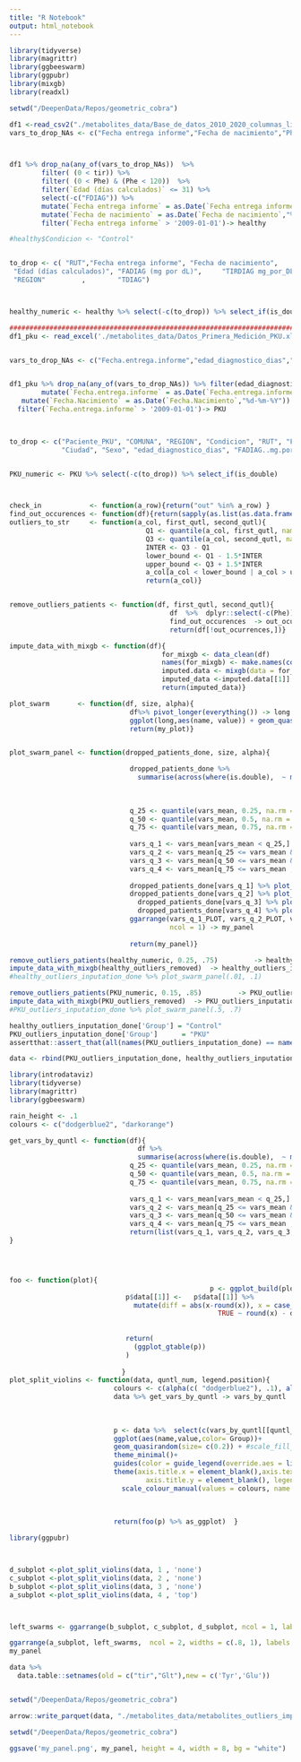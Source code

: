 ```yaml
---
title: "R Notebook"
output: html_notebook
---
```



```r
library(tidyverse)
library(magrittr)
library(ggbeeswarm)
library(ggpubr)
library(mixgb)
library(readxl)

setwd("/DeepenData/Repos/geometric_cobra")

df1 <-read_csv2("./metabolites_data/Base_de_datos_2010_2020_columnas_limpias.csv")
vars_to_drop_NAs <- c("Fecha entrega informe","Fecha de nacimiento","Phe","tir", "Edad (días calculados)")



df1 %>% drop_na(any_of(vars_to_drop_NAs))  %>%
        filter( (0 < tir)) %>%
        filter( (0 < Phe) & (Phe < 120))  %>%   
        filter(`Edad (días calculados)` <= 31) %>% 
        select(-c("FDIAG")) %>%
        mutate(`Fecha entrega informe` = as.Date(`Fecha entrega informe`,"%d-%m-%Y"))  %>% 
        mutate(`Fecha de nacimiento` = as.Date(`Fecha de nacimiento`,"%d-%m-%Y")) %>%
        filter(`Fecha entrega informe` > '2009-01-01')-> healthy

#healthy$Condicion <- "Control"


to_drop <- c( "RUT","Fecha entrega informe", "Fecha de nacimiento",    "estudio molecular",      "Ciudad",                 "Sexo" , 
 "Edad (días calculados)", "FADIAG (mg por dL)",     "TIRDIAG mg_por_DL" ,     "razon_FADIAG_TIRDIAG" ,  "COMUNA",
 "REGION"         ,        "TDIAG")



healthy_numeric <- healthy %>% select(-c(to_drop)) %>% select_if(is_double)

############################################################################################################################################
df1_pku <- read_excel('./metabolites_data/Datos_Primera_Medición_PKU.xlsx')


vars_to_drop_NAs <- c("Fecha.entrega.informe","edad_diagnostico_dias","Phe")


df1_pku %>% drop_na(any_of(vars_to_drop_NAs)) %>% filter(edad_diagnostico_dias<=31)%>%
        mutate(`Fecha.entrega.informe` = as.Date(`Fecha.entrega.informe`,"%d-%m-%Y")) %>%
   mutate(`Fecha.Nacimiento` = as.Date(`Fecha.Nacimiento`,"%d-%m-%Y"))  %>%
  filter(`Fecha.entrega.informe` > '2009-01-01')-> PKU
  


to_drop <- c("Paciente_PKU", "COMUNA", "REGION", "Condicion", "RUT", "Fecha.entrega.informe", "Fecha.Nacimiento", "estudio.molecular",
             "Ciudad", "Sexo", "edad_diagnostico_dias", "FADIAG..mg.por.dL.",    "TIRDIAG.mg_por_dL","razon_FADIAG_TIRDIAG" ,"TDIAG")


PKU_numeric <- PKU %>% select(-c(to_drop)) %>% select_if(is_double)




```


```r

check_in            <- function(a_row){return("out" %in% a_row) }
find_out_occurences <- function(df){return(sapply(as.list(as.data.frame(t(df))), check_in) %>% as.vector())}
outliers_to_str     <- function(a_col, first_qutl, second_qutl){
                                  Q1 <- quantile(a_col, first_qutl, names = FALSE, na.rm =T)
                                  Q3 <- quantile(a_col, second_qutl, names = FALSE, na.rm =T)
                                  INTER <- Q3 - Q1
                                  lower_bound <- Q1 - 1.5*INTER
                                  upper_bound <- Q3 + 1.5*INTER
                                  a_col[a_col < lower_bound | a_col > upper_bound] <- "out"
                                  return(a_col)}


remove_outliers_patients <- function(df, first_qutl, second_qutl){
                                        df  %>%  dplyr::select(-c(Phe)) %>% mutate_all(outliers_to_str, first_qutl, second_qutl)  %>% 
                                        find_out_occurences  -> out_ocurrences
                                        return(df[!out_ocurrences,])}

impute_data_with_mixgb <- function(df){
                                      for_mixgb <- data_clean(df) 
                                      names(for_mixgb) <- make.names(colnames(for_mixgb))
                                      imputed.data <- mixgb(data = for_mixgb, m = 1, nthread = 20)
                                      imputed_data <-imputed.data[[1]] %>% as.data.frame()
                                      return(imputed_data)}

plot_swarm       <- function(df, size, alpha){
                              df%>% pivot_longer(everything()) -> long
                              ggplot(long,aes(name, value)) + geom_quasirandom(size=size, alpha = alpha) -> my_plot
                              return(my_plot)}


plot_swarm_panel <- function(dropped_patients_done, size, alpha){

                              dropped_patients_done %>% 
                                summarise(across(where(is.double),  ~ mean(.x, na.rm = TRUE))) %>% t -> vars_mean
                              
                              
                              
                              q_25 <- quantile(vars_mean, 0.25, na.rm = TRUE)[[1]]
                              q_50 <- quantile(vars_mean, 0.5, na.rm = TRUE)[[1]]
                              q_75 <- quantile(vars_mean, 0.75, na.rm = TRUE)[[1]]
                              
                              vars_q_1 <- vars_mean[vars_mean < q_25,] %>% names 
                              vars_q_2 <- vars_mean[q_25 <= vars_mean & vars_mean < q_50,] %>% names 
                              vars_q_3 <- vars_mean[q_50 <= vars_mean &   vars_mean < q_75,] %>% names 
                              vars_q_4 <- vars_mean[q_75 <= vars_mean ,] %>% names 
                              
                              dropped_patients_done[vars_q_1] %>% plot_swarm(size, alpha) -> vars_q_1_PLOT
                              dropped_patients_done[vars_q_2] %>% plot_swarm(size, alpha)  -> vars_q_2_PLOT
                                dropped_patients_done[vars_q_3] %>% plot_swarm(size, alpha)  -> vars_q_3_PLOT
                                dropped_patients_done[vars_q_4] %>% plot_swarm(size, alpha)  -> vars_q_4_PLOT
                              ggarrange(vars_q_1_PLOT, vars_q_2_PLOT, vars_q_3_PLOT, vars_q_4_PLOT,
                                        ncol = 1) -> my_panel
                              
                              return(my_panel)}

```

```r
remove_outliers_patients(healthy_numeric, 0.25, .75)         -> healthy_outliers_removed
impute_data_with_mixgb(healthy_outliers_removed)  -> healthy_outliers_inputation_done
#healthy_outliers_inputation_done %>% plot_swarm_panel(.01, .1)
```


```r
remove_outliers_patients(PKU_numeric, 0.15, .85)         -> PKU_outliers_removed
impute_data_with_mixgb(PKU_outliers_removed)  -> PKU_outliers_inputation_done
#PKU_outliers_inputation_done %>% plot_swarm_panel(.5, .7)
```
```r
healthy_outliers_inputation_done['Group'] = "Control"
PKU_outliers_inputation_done['Group']      = "PKU"
assertthat::assert_that(all(names(PKU_outliers_inputation_done) == names(healthy_outliers_inputation_done)))

data <- rbind(PKU_outliers_inputation_done, healthy_outliers_inputation_done)
```

```r
library(introdataviz)
library(tidyverse)
library(magrittr)
library(ggbeeswarm)

rain_height <- .1
colours <- c("dodgerblue2", "darkorange")

get_vars_by_quntl <- function(df){
                                df %>% 
                                summarise(across(where(is.double),  ~ mean(.x, na.rm = TRUE))) %>% t -> vars_mean
                              q_25 <- quantile(vars_mean, 0.25, na.rm = TRUE)[[1]]
                              q_50 <- quantile(vars_mean, 0.5, na.rm = TRUE)[[1]]
                              q_75 <- quantile(vars_mean, 0.75, na.rm = TRUE)[[1]]
                              
                              vars_q_1 <- vars_mean[vars_mean < q_25,] %>% names 
                              vars_q_2 <- vars_mean[q_25 <= vars_mean & vars_mean < q_50,] %>% names 
                              vars_q_3 <- vars_mean[q_50 <= vars_mean &   vars_mean < q_75,] %>% names 
                              vars_q_4 <- vars_mean[q_75 <= vars_mean ,] %>% names 
                              return(list(vars_q_1, vars_q_2, vars_q_3, vars_q_4))
}




foo <- function(plot){
                                                  p <- ggplot_build(plot)
                             p$data[[1]] <-   p$data[[1]] %>%
                               mutate(diff = abs(x-round(x)), x = case_when(group %% 2 == 0 ~ round(x) + diff,
                                                    TRUE ~ round(x) - diff)) %>%    select(-diff)
                             
                             
                             return(
                               (ggplot_gtable(p))
                             )
                             
                            }
plot_split_violins <- function(data, quntl_num, legend.position){
                          colours <- c(alpha(c( "dodgerblue2"), .1), alpha(c("darkorange"), 1))
                          data %>% get_vars_by_quntl -> vars_by_quntl
                          
                          
                          
                          p <- data %>%  select(c(vars_by_quntl[[quntl_num]], "Group")) %>%  pivot_longer(-Group)  %>% 
                          ggplot(aes(name,value,color= Group))+ 
                          geom_quasirandom(size= c(0.2)) + #scale_fill_manual(values = colours, name = "") +
                          theme_minimal()+
                          guides(color = guide_legend(override.aes = list(size = 4, alpha = 1) ))+ 
                          theme(axis.title.x = element_blank(),axis.text.x = element_text(angle = 45, vjust = 1, hjust=1),
                                  axis.title.y = element_blank(), legend.position=legend.position)+scale_color_discrete(name="")+
                            scale_colour_manual(values = colours, name = "") 
                          
                          
                          
                          return(foo(p) %>% as_ggplot)  }


```




```r

library(ggpubr)



d_subplot <-plot_split_violins(data, 1 , 'none')
c_subplot <-plot_split_violins(data, 2 , 'none')
b_subplot <-plot_split_violins(data, 3 , 'none')
a_subplot <-plot_split_violins(data, 4 , 'top')



left_swarms <- ggarrange(b_subplot, c_subplot, d_subplot, ncol = 1, labels = c("b", "c", "d"), hjust = 1)

ggarrange(a_subplot, left_swarms,  ncol = 2, widths = c(.8, 1), labels = c("a")) -> my_panel
my_panel
```
```r


data %>% 
  data.table::setnames(old = c("tir","Glt"),new = c('Tyr','Glu'))


setwd("/DeepenData/Repos/geometric_cobra")

arrow::write_parquet(data, "./metabolites_data/metabolites_outliers_imputed.parquet.gzip" ,  compression = "gzip")


```

```r


setwd("/DeepenData/Repos/geometric_cobra")

ggsave('my_panel.png', my_panel, height = 4, width = 8, bg = "white")
```
#####################################
#######################################
######################################
